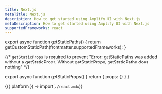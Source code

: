 ```yaml
---
title: Next.js
metaTitle: Next.js
description: How to get started using Amplify UI with Next.js
metaDescription: How to get started using Amplify UI with Next.js
supportedFrameworks: react
---
```



export async function getStaticPaths() {
  return getCustomStaticPath(frontmatter.supportedFrameworks);
}

{/*  `getStaticProps` is required to prevent "Error: getStaticPaths was added without a getStaticProps. Without getStaticProps, getStaticPaths does nothing" */}

export async function getStaticProps() {
  return { props: {} }
}

<Fragment>{({ platform }) => import(`./react.mdx`)}</Fragment>
